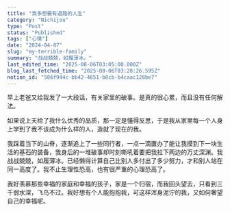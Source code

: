 ```yaml
---
title: "我多想要有退路的人生"
category: "Nichijou"
type: "Post"
status: "Published"
tags: ["心情"]
date: "2024-04-07"
slug: "my-terrible-family"
summary: "战战兢兢，如履薄冰。"
last_edited_time: "2025-08-06T03:05:00.000Z"
blog_last_fetched_time: "2025-08-06T03:28:26.595Z"
notion_id: "586f944c-bb42-4651-b8cb-b4caac128be7"
---
```



早上老爸又给我发了一大段话，有关家里的破事。是真的很心累，而且没有任何解法。


如果说上天给了我什么优秀的品质，那一定是懂得反思，于是我从家里每一个人身上学到了我不该成为什么样的人，造就了现在的我。


我踩着当下的山脊，逐渐追上了一些同行者，一点一滴置办了能让我摸到下一块生活的基石的装备，我身后的一堆破事却时刻嘶吼着要把我拉下两边的万丈深渊。我战战兢兢，如履薄冰。已经懒得计算自己比别人多付出了多少努力，才和别人站在同一高度了。我不止生理性恐高，也有很严重的心理恐高了。


我好羡慕那些幸福的家庭和幸福的孩子，家是一个归宿，而我回头望去，只看到三千弱水深，飞鸟不过。我好想有个人能抱抱我，可这样浑身泥泞的我，又如何奢望自己的幸福呢。

